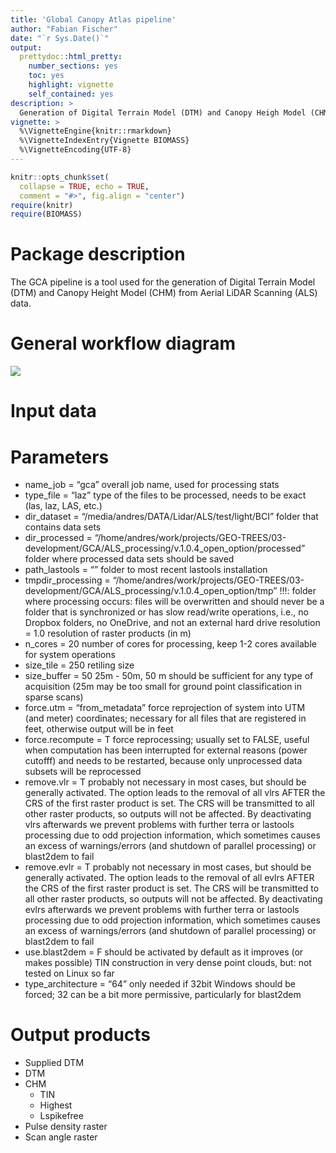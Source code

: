 ```yaml
---
title: 'Global Canopy Atlas pipeline'
author: "Fabian Fischer"
date: "`r Sys.Date()`"
output:
  prettydoc::html_pretty: 
    number_sections: yes
    toc: yes
    highlight: vignette
    self_contained: yes
description: >
  Generation of Digital Terrain Model (DTM) and Canopy Heigh Model (CHM) from Aerial Lidar Scanning (ALS) data
vignette: >
  %\VignetteEngine{knitr::rmarkdown}
  %\VignetteIndexEntry{Vignette BIOMASS}
  %\VignetteEncoding{UTF-8}
---
```


```r
knitr::opts_chunk$set(
  collapse = TRUE, echo = TRUE,
  comment = "#>", fig.align = "center")
require(knitr)
require(BIOMASS)
```

# Package description

The GCA pipeline is a tool used for the generation of Digital Terrain Model (DTM) and Canopy Height Model (CHM) from Aerial LiDAR Scanning (ALS) data.

# General workflow diagram

![](workflow_diagram.png)

# Input data

# Parameters

-   name_job = "gca" overall job name, used for processing stats
-   type_file = "laz" type of the files to be processed, needs to be exact (las, laz, LAS, etc.)
-   dir_dataset = "/media/andres/DATA/Lidar/ALS/test/light/BCI" folder that contains data sets
-   dir_processed = "/home/andres/work/projects/GEO-TREES/03-development/GCA/ALS_processing/v.1.0.4_open_option/processed" folder where processed data sets should be saved
-   path_lastools = "" folder to most recent lastools installation
-   tmpdir_processing = "/home/andres/work/projects/GEO-TREES/03-development/GCA/ALS_processing/v.1.0.4_open_option/tmp" !!!: folder where processing occurs: files will be overwritten and should never be a folder that is synchronized or has slow read/write operations, i.e., no Dropbox folders, no OneDrive, and not an external hard drive resolution = 1.0 resolution of raster products (in m)
-   n_cores = 20 number of cores for processing, keep 1-2 cores available for system operations
-   size_tile = 250 retiling size
-   size_buffer = 50 25m - 50m, 50 m should be sufficient for any type of acquisition (25m may be too small for ground point classification in sparse scans)
-   force.utm = "from_metadata" force reprojection of system into UTM (and meter) coordinates; necessary for all files that are registered in feet, otherwise output will be in feet
-   force.recompute = T force reprocessing; usually set to FALSE, useful when computation has been interrupted for external reasons (power cutofff) and needs to be restarted, because only unprocessed data subsets will be reprocessed
-   remove.vlr = T probably not necessary in most cases, but should be generally activated. The option leads to the removal of all vlrs AFTER the CRS of the first raster product is set. The CRS will be transmitted to all other raster products, so outputs will not be affected. By deactivating vlrs afterwards we prevent problems with further terra or lastools processing due to odd projection information, which sometimes causes an excess of warnings/errors (and shutdown of parallel processing) or blast2dem to fail
-   remove.evlr = T probably not necessary in most cases, but should be generally activated. The option leads to the removal of all evlrs AFTER the CRS of the first raster product is set. The CRS will be transmitted to all other raster products, so outputs will not be affected. By deactivating evlrs afterwards we prevent problems with further terra or lastools processing due to odd projection information, which sometimes causes an excess of warnings/errors (and shutdown of parallel processing) or blast2dem to fail
-   use.blast2dem = F should be activated by default as it improves (or makes possible) TIN construction in very dense point clouds, but: not tested on Linux so far
-   type_architecture = "64" only needed if 32bit Windows should be forced; 32 can be a bit more permissive, particularly for blast2dem

# Output products

-   Supplied DTM
-   DTM
-   CHM
    -   TIN
    -   Highest
    -   Lspikefree
-   Pulse density raster
-   Scan angle raster
